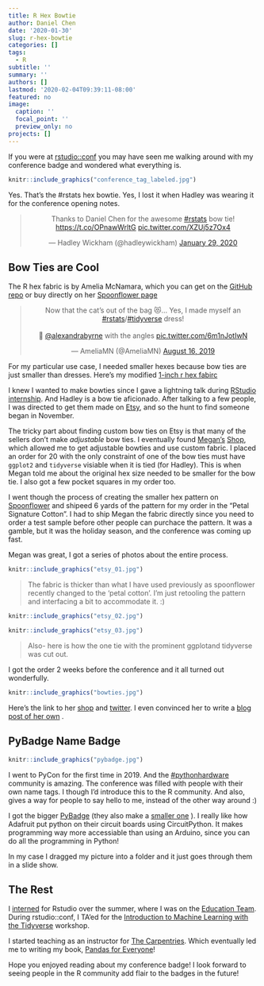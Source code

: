 ```yaml
---
title: R Hex Bowtie
author: Daniel Chen
date: '2020-01-30'
slug: r-hex-bowtie
categories: []
tags:
  - R
subtitle: ''
summary: ''
authors: []
lastmod: '2020-02-04T09:39:11-08:00'
featured: no
image:
  caption: ''
  focal_point: ''
  preview_only: no
projects: []
---
```


If you were at
[rstudio::conf](https://rstudio.com/conference/)
you may have seen me walking around with my conference badge
and wondered what everything is.

<!--more-->

```r
knitr::include_graphics("conference_tag_labeled.jpg")
```

Yes. That's the #rstats hex bowtie.
Yes, I lost it when Hadley was wearing it for the conference opening notes.

<center>

<blockquote class="twitter-tweet" data-theme="dark"><p lang="en" dir="ltr">Thanks to Daniel Chen for the awesome <a href="https://twitter.com/hashtag/rstats?src=hash&amp;ref_src=twsrc%5Etfw">#rstats</a> bow tie! <a href="https://t.co/OPnawWrltG">https://t.co/OPnawWrltG</a> <a href="https://t.co/XZUj5z7Ox4">pic.twitter.com/XZUj5z7Ox4</a></p>&mdash; Hadley Wickham (@hadleywickham) <a href="https://twitter.com/hadleywickham/status/1222568304088252416?ref_src=twsrc%5Etfw">January 29, 2020</a></blockquote> <script async src="https://platform.twitter.com/widgets.js" charset="utf-8"></script> 

</center>

## Bow Ties are Cool

The R hex fabric is by Amelia McNamara,
which you can get on the
[GitHub repo](https://github.com/AmeliaMN/hexfabric)
or buy directly on her
[Spoonflower page](https://www.spoonflower.com/profiles/ameliamn)

<center>
<blockquote class="twitter-tweet" data-theme="dark"><p lang="en" dir="ltr">Now that the cat’s out of the bag 😻… Yes, I made myself an <a href="https://twitter.com/hashtag/rstats?src=hash&amp;ref_src=twsrc%5Etfw">#rstats</a>/<a href="https://twitter.com/hashtag/tidyverse?src=hash&amp;ref_src=twsrc%5Etfw">#tidyverse</a> dress! <br><br>📸 <a href="https://twitter.com/alexandrabyrne?ref_src=twsrc%5Etfw">@alexandrabyrne</a> with the angles <a href="https://t.co/6m1nJotIwN">pic.twitter.com/6m1nJotIwN</a></p>&mdash; AmeliaMN (@AmeliaMN) <a href="https://twitter.com/AmeliaMN/status/1162359039784673282?ref_src=twsrc%5Etfw">August 16, 2019</a></blockquote> <script async src="https://platform.twitter.com/widgets.js" charset="utf-8"></script> 
</center>

For my particular use case,
I needed smaller hexes because bow ties are just smaller than dresses.
Here's my modified
[1-inch r hex fabirc](https://www.spoonflower.com/designs/9530930-r-hex-fabric-1-hexes-by-chendaniely)

I knew I wanted to make bowties since
I gave a lightning talk during
[RStudio](https://daniel.rbind.io/2020/01/29/my-time-as-an-rstudio-intern/)
[internship](https://education.rstudio.com/blog/2020/02/gestalt-internship/).
And Hadley is a bow tie aficionado.
After talking to a few people,
I was directed to get them made on
[Etsy](https://www.etsy.com/),
and so the hunt to find someone began in November.

The tricky part about finding custom bow ties on Etsy is that many of the
sellers don't make *adjustable* bow ties.
I eventually found
[Megan's](https://www.etsy.com/shop/OddsandHens)
[Shop](https://www.etsy.com/listing/121450912/custom-bow-ties),
which allowed me to get adjustable bowties and use custom fabric.
I placed an order for 20 with the only constraint of one of the bow ties
must have `ggplot2` and `tidyverse` visiable when it is tied (for Hadley).
This is when Megan told me about the original hex size needed to be smaller
for the bow tie.
I also got a few pocket squares in my order too.

I went though the process of creating the smaller hex pattern on
[Spoonflower](https://www.spoonflower.com/designs/9530930-r-hex-fabric-1-hexes-by-chendaniely)
and shipeed 6 yards of the pattern for my order in the "Petal Signature Cotton".
I had to ship Megan the fabric directly since you need to order a test sample
before other people can purchace the pattern.
It was a gamble,
but it was the holiday season,
and the conference was coming up fast.

Megan was great, I got a series of photos about the entire process.

```r
knitr::include_graphics("etsy_01.jpg")
```

> The fabric is thicker than what I have used previously as spoonflower recently changed to the ‘petal cotton’. I’m just retooling the pattern and interfacing a bit to accommodate it. :)

```r
knitr::include_graphics("etsy_02.jpg")
```

```r
knitr::include_graphics("etsy_03.jpg")
```

> Also- here is how the one tie with the prominent ggplotand tidyverse was cut out.

I got the order 2 weeks before the conference and it all turned out wonderfully.

```r
knitr::include_graphics("bowties.jpg")
```

Here's the link to her
[shop](https://www.etsy.com/shop/OddsandHens)
and
[twitter](https://twitter.com/OddsandHens).
I even convinced her to write a
[blog post of her own](https://oddsandhens.com/2020/01/29/bow-ties-make-everything-better/)
.

## PyBadge Name Badge

```r
knitr::include_graphics("pybadge.jpg")
```

I went to PyCon for the first time in 2019.
And the
[#pythonhardware](https://twitter.com/hashtag/PythonHardware)
community is amazing.
The conference was filled with people with their own name tags.
I though I'd introduce this to the R community.
And also, gives a way for people to say hello to me,
instead of the other way around :)

I got the bigger
[PyBadge](https://www.adafruit.com/product/4200)
(they also make a
[smaller one](https://www.adafruit.com/product/3939)
).
I really like how Adafruit put python on their circuit boards using
CircuitPython.
It makes programming way more accessiable than using an Arduino,
since you can do all the programming in Python!

In my case I dragged my picture into a folder and it just goes through them in a slide show.


## The Rest

I
[interned](https://blog.rstudio.com/2019/03/25/summer-interns-2019/)
for Rstudio over the summer,
where I was on the
[Education Team](https://education.rstudio.com/).
During rstudio::conf, I TA'ed for the
[Introduction to Machine Learning with the Tidyverse](https://github.com/rstudio-conf-2020/intro-to-ml-tidy)
workshop.

I started teaching as an instructor for
[The Carpentries](https://carpentries.org/).
Which eventually led me to writing my book,
[Pandas for Everyone](https://www.amazon.com/Pandas-Everyone-Analysis-Addison-Wesley-Analytics-ebook/dp/B0789WKTKJ)!


Hope you enjoyed reading about my conference badge!
I look forward to seeing people in the R community add flair to the badges in the future!
